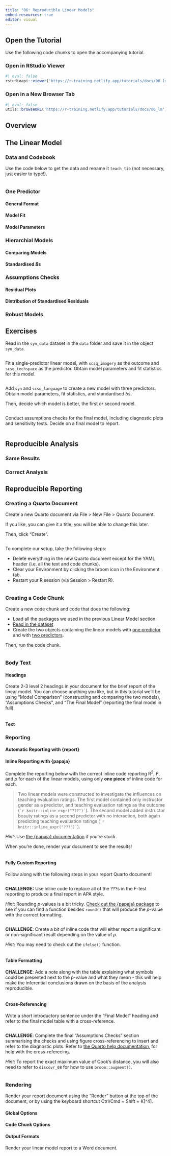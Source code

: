 ```yaml
---
title: "06: Reproducible Linear Models"
embed-resources: true
editor: visual
---
```


## Open the Tutorial

Use the following code chunks to open the accompanying tutorial.

### Open in RStudio Viewer

```r
#| eval: false
rstudioapi::viewer('https://r-training.netlify.app/tutorials/docs/06_lm')
```

### Open in a New Browser Tab

```r
#| eval: false
utils::browseURL('https://r-training.netlify.app/tutorials/docs/06_lm')
```

## Overview

## The Linear Model

### Data and Codebook {#data-and-codebook}

Use the code below to get the data and rename it `teach_tib` (not necessary, just easier to type!).

```r

```

### One Predictor {#one-predictor}

#### General Format

#### Model Fit

#### Model Parameters

### Hierarchial Models

#### Comparing Models

#### Standardised *B*s

### Assumptions Checks

#### Residual Plots

#### Distribution of Standardised Residuals

### Robust Models

## Exercises

Read in the `syn_data` dataset in the `data` folder and save it in the object `syn_data`.

```r

```

Fit a single-predictor linear model, with `scsq_imagery` as the outcome and `scsq_techspace` as the predictor. Obtain model parameters and fit statistics for this model.

```r

```

Add `syn` and `scsq_language` to create a new model with three predictors. Obtain model parameters, fit statistics, and standardised *b*s.

Then, decide which model is better, the first or second model.

```r

```

Conduct assumptions checks for the final model, including diagnostic plots and sensitivity tests. Decide on a final model to report.

```r

```

## Reproducible Analysis

### Same Results

### Correct Analysis

## Reproducible Reporting

### Creating a Quarto Document

Create a new Quarto document via File \> New File \> Quarto Document.

If you like, you can give it a title; you will be able to change this later.

Then, click "Create".

```r

```

To complete our setup, take the following steps:

-   Delete everything in the new Quarto document except for the YAML header (i.e. all the text and code chunks).
-   Clear your Environment by clicking the broom icon in the Environment tab.
-   Restart your R session (via Session \> Restart R).

```r

```

### Creating a Code Chunk

Create a new code chunk and code that does the following:

-   Load all the packages we used in the previous Linear Model section
-   [Read in the dataset](#data-and-codebook)
-   Create the two objects containing the linear models with [one predictor](#one-predictor) and with [two predictors](#hierarchical-models).

Then, run the code chunk.

```r

```

### Body Text

#### Headings

Create 2-3 level 2 headings in your document for the brief report of the linear model. You can choose anything you like, but in this tutorial we'll be using "Model Comparison" (constructing and comparing the two models), "Assumptions Checks", and "The Final Model" (reporting the final model in full).

```r

```

#### Text

### Reporting

#### Automatic Reporting with {report}

#### Inline Reporting with {papaja}

Complete the reporting below with the correct inline code reporting R^2^, *F*, and *p* for each of the linear models, using only **one piece** of inline code for each.

> Two linear models were constructed to investigate the influences on teaching evaluation ratings. The first model contained only instructor gender as a predictor, and teaching evaluation ratings as the outcome (`` `r knitr::inline_expr("???")` ``). The second model added instructor beauty ratings as a second predictor with no interaction, both again predicting teaching evaluation ratings (`` `r knitr::inline_expr("???")` ``).

*Hint*: Use [the {papaja} documentation](https://frederikaust.com/papaja_man/reporting.html#statistical-models-and-tests) if you're stuck.

When you're done, render your document to see the results!

```r

```

#### Fully Custom Reporting

Follow along with the following steps in your report Quarto document!

```r

```

**CHALLENGE:** Use inline code to replace all of the ???s in the *F*-test reporting to produce a final report in APA style.

*Hint*: Rounding *p*-values is a bit tricky. [Check out the {papaja} package](https://frederikaust.com/papaja_man/reporting.html) to see if you can find a function besides `round()` that will produce the *p*-value with the correct formatting.

```r

```

**CHALLENGE**: Create a bit of inline code that will either report a significant or non-significant result depending on the value of *p*.

*Hint*: You may need to check out the `ifelse()` function.

```r

```

#### Table Formatting

**CHALLENGE**: Add a note along with the table explaining what symbols could be presented next to the p-value and what they mean - this will help make the inferential conclusions drawn on the basis of the analysis reproducible.

```r

```

#### Cross-Referencing

Write a short introductory sentence under the "Final Model" heading and refer to the final model table with a cross-reference.

```r

```

**CHALLENGE**: Complete the final "Assumptions Checks" section summarising the checks and using figure cross-referencing to insert and refer to the diagnostic plots. Refer to [the Quarto help documentation](https://quarto.org/docs/authoring/cross-references.html#tables), for help with the cross-referecing.

*Hint*: To report the exact maximum value of Cook's distance, you will also need to refer to `discovr_08` for how to use `broom::augment()`.

```r

```

### Rendering

Render your report document using the "Render" button at the top of the document, or by using the keyboard shortcut Ctrl/Cmd + Shift + K\[\^4\].

#### Global Options

#### Code Chunk Options

#### Output Formats

Render your linear model report to a Word document.
